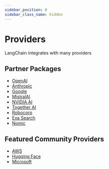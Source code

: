 ```yaml
---
sidebar_position: 0
sidebar_class_name: hidden
---
```


# Providers

LangChain integrates with many providers

## Partner Packages

- [OpenAI](/docs/integrations/platforms/openai)
- [Anthropic](/docs/integrations/platforms/anthropic)
- [Google](/docs/integrations/platforms/google)
- [MistralAI](/docs/integrations/providers/mistralai)
- [NVIDIA AI](/docs/integrations/providers/nvidia)
- [Together AI](/docs/integrations/providers/together)
- [Robocorp](/docs/integrations/providers/robocorp)
- [Exa Search](/docs/integrations/providers/exa_search)
- [Nomic](/docs/integrations/providers/nomic)


## Featured Community Providers

- [AWS](/docs/integrations/platforms/aws)
- [Hugging Face](/docs/integrations/platforms/huggingface)
- [Microsoft](/docs/integrations/platforms/microsoft)
